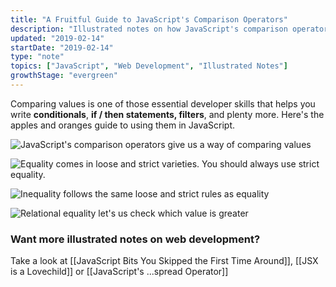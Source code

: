 ```yaml
---
title: "A Fruitful Guide to JavaScript's Comparison Operators"
description: "Illustrated notes on how JavaScript's comparison operators work"
updated: "2019-02-14"
startDate: "2019-02-14"
type: "note"
topics: ["JavaScript", "Web Development", "Illustrated Notes"]
growthStage: "evergreen"
---
```


<BasicImage
  width="400px"
  src="https://res.cloudinary.com/dg3gyk0gu/image/upload/c_scale,w_400/v1592833720/maggieappleton.com/egghead-course-notes/fruit-comparison/thumb_2x.png"
  alt="One small apple being compared to a large pile of apples"
/>

<IntroParagraph>

Comparing values is one of those essential developer skills that helps you write **conditionals**, **if / then statements, filters**, and plenty more. Here's the apples and oranges guide to using them in JavaScript.

</IntroParagraph>

<img
  alt="JavaScript's comparison operators give us a way of comparing values"
  src="https://res.cloudinary.com/dg3gyk0gu/image/upload/c_scale,f_auto,q_auto:good,w_1200/v1592262865/maggieappleton.com/egghead-course-notes/fruit-comparison/FruitComparison_P1.png"
/>

<img
  alt="Equality comes in loose and strict varieties. You should always use strict equality."
  src="https://res.cloudinary.com/dg3gyk0gu/image/upload/c_scale,f_auto,q_auto:good,w_1200/v1592262864/maggieappleton.com/egghead-course-notes/fruit-comparison/FruitComparison_P2.png"
/>

<img
  alt="Inequality follows the same loose and strict rules as equality"
  src="https://res.cloudinary.com/dg3gyk0gu/image/upload/c_scale,f_auto,q_auto:good,w_1200/v1592262862/maggieappleton.com/egghead-course-notes/fruit-comparison/FruitComparison_P3.png"
/>

<img
  alt="Relational equality let's us check which value is greater"
  src="https://res.cloudinary.com/dg3gyk0gu/image/upload/c_scale,f_auto,q_auto:good,w_1200/v1592262863/maggieappleton.com/egghead-course-notes/fruit-comparison/FruitComparison_P4.png"
/>

### Want more illustrated notes on web development?

Take a look at [[JavaScript Bits You Skipped the First Time Around]], [[JSX is a Lovechild]] or [[JavaScript's ...spread Operator]]
